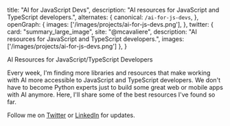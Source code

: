 
  title: "AI for JavaScript Devs",
  description: "AI resources for JavaScript and TypeScript developers.",
  alternates: {
    canonical: `/ai-for-js-devs`,
  },
  openGraph: {
    images: ['/images/projects/ai-for-js-devs.png'],
  },
    twitter: {
      card: "summary_large_image",
      site: "@mcavaliere",
      description: "AI resources for JavaScript and TypeScript developers.",
      images: ['/images/projects/ai-for-js-devs.png']
    },
}

<div className="flex flex-row justify-center mb-10 md:mb-28">
  <CoverImage title="AI for JavaScript Devs" src="/images/projects/ai-for-js-devs.png" width={303} height={153} />
</div>

<Heading1 className="mb-10 text-center">AI Resources for JavaScript/TypeScript Developers</Heading1>

<p className="mb-10 text-center">
  Every week, I'm finding more libraries and resources that make working with AI more accessible to JavaScript and TypeScript developers. We don't have to become Python experts just to build some great web or mobile apps with AI anymore. Here, I'll share some of the best resources I've found so far.
</p>

<p className="mb-10 text-center">
  Follow me on <a className="underline hover:text-primary" href="https://twitter.com/mcavaliere">Twitter</a> or <a className="underline hover:text-primary" href="https://www.linkedin.com/in/mikecavaliere">LinkedIn</a> for updates.
</p>

<AIResourcesTable />

